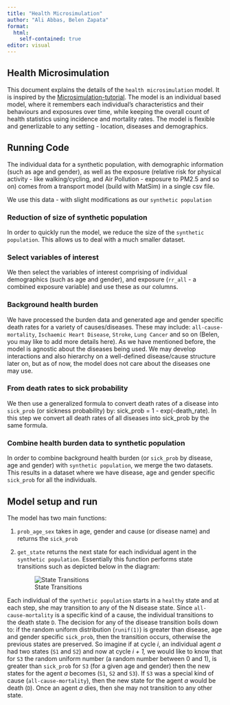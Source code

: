 ```yaml
---
title: "Health Microsimulation"
author: "Ali Abbas, Belen Zapata"
format: 
  html:
    self-contained: true
editor: visual
---
```


## Health Microsimulation

This document explains the details of the `health microsimulation` model. It is inspired by the [Microsimulation-tutorial](https://github.com/DARTH-git/Microsimulation-tutorial). The model is an individual based model, where it remembers each individual's characteristics and their behaviours and exposures over time, while keeping the overall count of health statistics using incidence and mortality rates. The model is flexible and generlizable to any setting - location, diseases and demographics.

## Running Code

The individual data for a synthetic population, with demographic information (such as age and gender), as well as the exposure (relative risk for physical activity - like walking/cycling, and Air Pollution - exposure to PM2.5 and so on) comes from a transport model (build with MatSim) in a single csv file.

We use this data - with slight modifications as our `synthetic population`

### Reduction of size of synthetic population

In order to quickly run the model, we reduce the size of the `synthetic population`. This allows us to deal with a much smaller dataset.

### Select variables of interest

We then select the variables of interest comprising of individual demographics (such as age and gender), and exposure (`rr_all` - a combined exposure variable) and use these as our columns.

### Background health burden

We have processed the burden data and generated age and gender specific death rates for a variety of causes/diseases. These may include: `all-cause-mortality`, `Ischaemic Heart Disease`, `Stroke`, `Lung Cancer` and so on (Belen, you may like to add more details here). As we have mentioned before, the model is agnostic about the diseases being used. We may develop interactions and also hierarchy on a well-defined disease/cause structure later on, but as of now, the model does not care about the diseases one may use.

### From death rates to sick probability

We then use a generalized formula to convert death rates of a disease into `sick_prob` (or sickness probability) by: sick_prob = 1 - exp(-death_rate). In this step we convert all death rates of all diseases into sick_prob by the same formula.

### Combine health burden data to synthetic population

In order to combine background health burden (or `sick_prob` by disease, age and gender) with `synthetic population`, we merge the two datasets. This results in a dataset where we have disease, age and gender specific `sick_prob` for all the individuals.

## Model setup and run

The model has two main functions:

1.  `prob_age_sex` takes in age, gender and cause (or disease name) and returns the `sick_prob`

2.  `get_state` returns the next state for each individual agent in the `synthetic population`. Essentially this function performs state transitions such as depicted below in the diagram:

    ![State Transitions](images/state_transitions.drawio.png)

Each individual of the `synthetic population` starts in a `healthy` state and at each step, she may transition to any of the N disease state. Since `all-cause-mortality` is a specific kind of a cause, the individual transitions to the death state `D`. The decision for any of the disease transition boils down to: if the random uniform distribution (`runif(1)`) is greater than disease, age and gender specific `sick_prob`, then the transition occurs, otherwise the previous states are preserved. So imagine if at cycle *i*, an individual agent *a* had two states (`S1` and `S2`) and now at cycle *i + 1,* we would like to know that for `S3` the random uniform number (a random number between 0 and 1), is greater than `sick_prob` for `S3` (for a given age and gender) then the new states for the agent *a* becomes (`S1`, `S2` and `S3`). If `S3` was a special kind of cause (`all-cause-mortality`), then the new state for the agent *a* would be death (`D`). Once an agent *a* dies, then she may not transition to any other state.